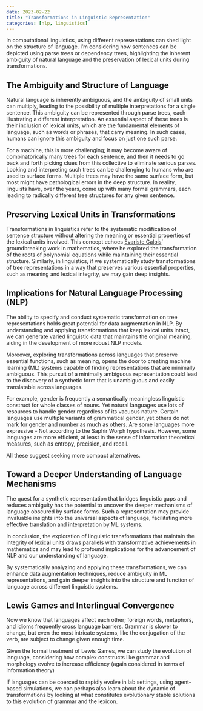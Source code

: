 ```yaml
---
date: 2023-02-22
title: "Transformations in Linguistic Representation"
categories: [nlp, linguistics]
---
```



In computational linguistics, using different representations can shed light on the structure of language. I'm considering how sentences can be depicted using parse trees or dependency trees, highlighting the inherent ambiguity of natural language and the preservation of lexical units during transformations.

## The Ambiguity and Structure of Language

Natural language is inherently ambiguous, and the ambiguity of small units can multiply, leading to the possibility of multiple interpretations for a single sentence. This ambiguity can be represented through parse trees, each illustrating a different interpretation. An essential aspect of these trees is their inclusion of lexical units, which are the fundamental elements of language, such as words or phrases, that carry meaning. In such cases, humans can ignore this ambiguity and focus on just one such parse.

For a machine, this is more challenging; it may become aware of combinatorically many trees for each sentence, and then it needs to go back and forth picking clues from this collective to eliminate serious parses. Looking and interpreting such trees can be challenging to humans who are used to surface forms. Multiple trees may have the same surface form, but most might have pathological errors in the deep structure. In reality, linguists have, over the years, come up with many formal grammars, each leading to radically different tree structures for any given sentence.

## Preserving Lexical Units in Transformations

Transformations in linguistics refer to the systematic modification of sentence structure without altering the meaning or essential properties of the lexical units involved. This concept echoes [Évariste Galois](https://en.wikipedia.org/wiki/Évariste_Galois)' groundbreaking work in mathematics, where he explored the transformation of the roots of polynomial equations while maintaining their essential structure. Similarly, in linguistics, if we systematically study transformations of tree representations in a way that preserves various essential properties, such as meaning and lexical integrity, we may gain deep insights.

## Implications for Natural Language Processing (NLP)

The ability to specify and conduct systematic transformation on tree representations holds great potential for data augmentation in NLP. By understanding and applying transformations that keep lexical units intact, we can generate varied linguistic data that maintains the original meaning, aiding in the development of more robust NLP models.

Moreover, exploring transformations across languages that preserve essential functions, such as meaning, opens the door to creating machine learning (ML) systems capable of finding representations that are minimally ambiguous. This pursuit of a minimally ambiguous representation could lead to the discovery of a synthetic form that is unambiguous and easily translatable across languages.

For example, gender is frequently a semantically meaningless linguistic construct for whole classes of nouns. Yet natural languages use lots of resources to handle gender regardless of its vacuous nature. Certain languages use multiple variants of grammatical gender, yet others do not mark for gender and number as much as others. Are some languages more expressive - Not according to the Saphir Worph hypothesis. However, some languages are more efficient, at least in the sense of information theoretical measures, such as entropy, precision, and recall.

All these suggest seeking more compact alternatives.

## Toward a Deeper Understanding of Language Mechanisms

The quest for a synthetic representation that bridges linguistic gaps and reduces ambiguity has the potential to uncover the deeper mechanisms of language obscured by surface forms. Such a representation may provide invaluable insights into the universal aspects of language, facilitating more effective translation and interpretation by ML systems.

In conclusion, the exploration of linguistic transformations that maintain the integrity of lexical units draws parallels with transformative achievements in mathematics and may lead to profound implications for the advancement of NLP and our understanding of language.

By systematically analyzing and applying these transformations, we can enhance data augmentation techniques, reduce ambiguity in ML representations, and gain deeper insights into the structure and function of language across different linguistic systems.

## Lewis Games and Interlingual Convergence

Now we know that languages affect each other; foreign words, metaphors, and idioms frequently cross language barriers. Grammar is slower to change, but even the most intricate systems, like the conjugation of the verb, are subject to change given enough time.

Given the formal treatment of Lewis Games, we can study the evolution of language, considering how complex constructs like grammar and morphology evolve to increase efficiency (again considered in terms of information theory)

If languages can be coerced to rapidly evolve in lab settings, using agent-based simulations, we can perhaps also learn about the dynamic of transformations by looking at what constitutes evolutionary stable solutions to this evolution of grammar and the lexicon.
